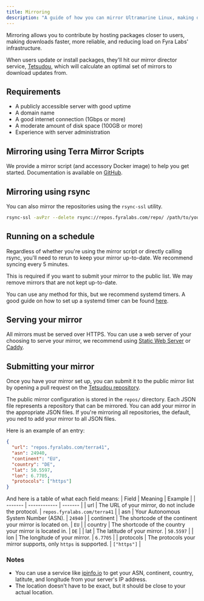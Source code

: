 ```yaml
---
title: Mirroring
description: "A guide of how you can mirror Ultramarine Linux, making downloads faster for everyone"
---
```


Mirroring allows you to contribute  by hosting packages closer to users, making downloads faster, more reliable, and reducing load on Fyra Labs' infrastructure.

When users update or install packages, they'll hit our mirror director service, [Tetsudou](https://github.com/terrapkg/tetsudou), which will calculate an optimal set of mirrors to download updates from.

## Requirements

- A publicly accessible server with good uptime
- A domain name
- A good internet connection (1Gbps or more)
- A moderate amount of disk space (100GB or more)
- Experience with server administration

## Mirroring using Terra Mirror Scripts

We provide a mirror script (and accessory Docker image) to help you get started. Documentation is available on [GitHub](https://github.com/terrapkg/mirror-script).

## Mirroring using rsync

You can also mirror the repositories using the `rsync-ssl` utility.

```sh
rsync-ssl -avPzr --delete rsync://repos.fyralabs.com/repo/ /path/to/your/mirror
```

## Running on a schedule

Regardless of whether you're using the mirror script or directly calling rsync, you'll need to rerun to keep your mirror up-to-date. We recommend syncing every 5 minutes.

This is required if you want to submit your mirror to the public list. We may remove mirrors that are not kept up-to-date.

You can use any method for this, but we recommend systemd timers. A good guide on how to set up a systemd timer can be found [here](https://opensource.com/article/20/7/systemd-timers).

## Serving your mirror

All mirrors must be served over HTTPS. You can use a web server of your choosing to serve your mirror, we recommend using [Static Web Server](https://static-web-server.net/) or [Caddy](https://caddyserver.com/).

## Submitting your mirror

Once you have your mirror set up, you can submit it to the public mirror list by opening a pull request on the [Tetsudou repository](https://github.com/terrapkg/tetsudou).

The public mirror configuration is stored in the `repos/` directory. Each JSON file represents a repository that can be mirrored. You can add your mirror in the appropriate JSON files.
If you're mirroring all repositories, the default, you ned to add your mirror to all JSON files.

Here is an example of an entry:

```json
{
  "url": "repos.fyralabs.com/terra41",
  "asn": 24940,
  "continent": "EU",
  "country": "DE",
  "lat": 50.5597,
  "lon": 6.7705,
  "protocols": ["https"]
}
```

And here is a table of what each field means:
| Field | Meaning | Example |
| ------- | ------------ | ------- |
| url | The URL of your mirror, do not include the protocol. | `repos.fyralabs.com/terra41` |
| asn | Your Autonomous System Number (ASN). | `24940` |
| continent | The shortcode of the continent your mirror is located on. | `EU` |
| country | The shortcode of the country your mirror is located in. | `DE` |
| lat | The latitude of your mirror. | `50.5597` |
| lon | The longitude of your mirror. | `6.7705` |
| protocols | The protocols your mirror supports, only `https` is supported. | `["https"]` |

### Notes

- You can use a service like [ipinfo.io](https://ipinfo.io/) to get your ASN, continent, country, latitute, and longitude from your server's IP address.
- The location doesn't have to be exact, but it should be close to your actual location.
